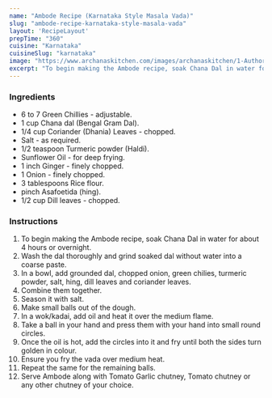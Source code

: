 ---
name: "Ambode Recipe (Karnataka Style Masala Vada)"
slug: "ambode-recipe-karnataka-style-masala-vada"
layout: 'RecipeLayout'
prepTime: "360"
cuisine: "Karnataka"
cuisineSlug: "karnataka"
image: "https://www.archanaskitchen.com/images/archanaskitchen/1-Author/Karthika_Gopalakrishnan/Ambode.jpg"
excerpt: "To begin making the Ambode recipe, soak Chana Dal in water for about 4 hours or overnight"
---

### Ingredients

- 6 to 7 Green Chillies - adjustable.
- 1 cup Chana dal (Bengal Gram Dal).
- 1/4 cup Coriander (Dhania) Leaves - chopped.
- Salt - as required.
- 1/2 teaspoon Turmeric powder (Haldi).
- Sunflower Oil - for deep frying.
- 1 inch Ginger - finely chopped.
- 1 Onion - finely chopped.
- 3 tablespoons Rice flour.
- pinch Asafoetida (hing).
- 1/2 cup Dill leaves - chopped.

### Instructions

1. To begin making the Ambode recipe, soak Chana Dal in water for about 4 hours or overnight.
1. Wash the dal thoroughly and grind soaked dal without water into a coarse paste.
1. In a bowl, add grounded dal, chopped onion, green chilies, turmeric powder, salt, hing, dill leaves and coriander leaves.
1. Combine them together.
1. Season it with salt.
1. Make small balls out of the dough.
1. In a wok/kadai, add oil and heat it over the medium flame.
1. Take a ball in your hand and press them with your hand into small round circles.
1. Once the oil is hot, add the circles into it and fry until both the sides turn golden in colour.
1. Ensure you fry the vada over medium heat.
1. Repeat the same for the remaining balls.
1. Serve Ambode along with Tomato Garlic chutney, Tomato chutney or any other chutney of your choice.
